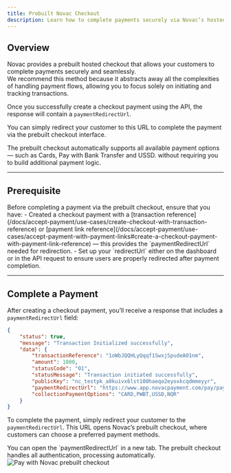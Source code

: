 ```yaml
---
title: Prebuilt Novac Checkout
description: Learn how to complete payments securely via Novac’s hosted prebuilt checkout.
---
```


## Overview

Novac provides a prebuilt hosted checkout that allows your customers to complete payments securely and seamlessly.  
We recommend this method because it abstracts away all the complexities of handling payment flows, allowing you to focus solely on initiating and tracking transactions.

Once you successfully create a checkout payment using the API, the response will contain a `paymentRedirectUrl`.  

You can simply redirect your customer to this URL to complete the payment via the prebuilt checkout interface.

<Note>
  The prebuilt checkout automatically supports all available payment options — such as Cards, Pay with Bank Transfer and USSD. without requiring you to build additional payment logic.
</Note>

---

## Prerequisite

<Accordion title="See details">
  Before completing a payment via the prebuilt checkout, ensure that you have:
  - Created a checkout payment with a [transaction reference](/docs/accept-payment/use-cases/create-checkout-with-transaction-reference) or [payment link reference](/docs/accept-payment/use-cases/accept-payment-with-payment-links#create-a-checkout-payment-with-payment-link-reference) — this provides the `paymentRedirectUrl` needed for redirection.
  - Set up your `redirectUrl` either on the dashboard or in the API request to ensure users are properly redirected after payment completion.
</Accordion>

---

## Complete a Payment

After creating a checkout payment, you’ll receive a response that includes a `paymentRedirectUrl` field:

```json expandable created checkout payment response data
{
    "status": true,
    "message": "Transaction Initialized successfully",
    "data": {
        "transactionReference": "1oWbJQQHLyQqqf1SwxjSpudeA01nm",
        "amount": 1000,
        "statusCode": "01",
        "statusMessage": "Transaction initiated successfully",
        "publicKey": "nc_testpk_a0kuivx6lst100haeqo2eyoxkcqdmmeyyr",
        "paymentRedirectUrl": "https://www.app.novacpayment.com/pay/payments?reference=1oWbJQQHLyQqqf1SwxjSpudeA01nm",
        "collectionPaymentOptions": "CARD,PWBT,USSD,NQR"
    }
}
```

To complete the payment, simply redirect your customer to the `paymentRedirectUrl`.
This URL opens Novac’s prebuilt checkout, where customers can choose a preferred payment methods.

<Info> 
  You can open the `paymentRedirectUrl` in a new tab. The prebuilt checkout handles all authentication, processing automatically. 
</Info>

<Frame>
  <img 
    src="/images/hosted-checkout.png" 
    alt="Pay with Novac prebuilt checkout"
  />
</Frame>

